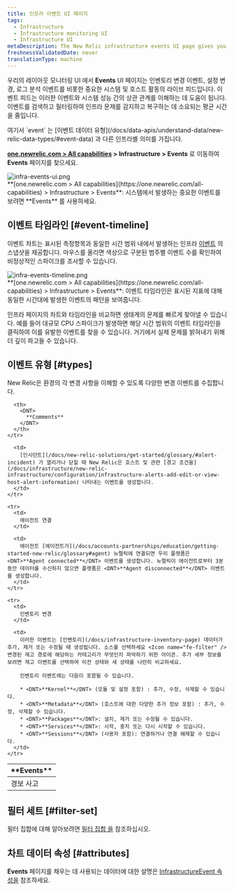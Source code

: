 ```yaml
---
title: 인프라 이벤트 UI 페이지
tags:
  - Infrastructure
  - Infrastructure monitoring UI
  - Infrastructure UI
metaDescription: The New Relic infrastructure events UI page gives you a unified timeline of important changes and events in your architecture.
freshnessValidatedDate: never
translationType: machine
---
```


우리의 레이아웃 모니터링 UI 에서 <DNT>**Events**</DNT> UI 페이지는 인벤토리 변경 이벤트, 설정 변경, 로그 분석 이벤트를 비롯한 중요한 시스템 및 호스트 활동의 라이브 피드입니다. 이벤트 피드는 이러한 이벤트와 시스템 성능 간의 상관 관계를 이해하는 데 도움이 됩니다. 이벤트를 검색하고 필터링하여 인프라 문제를 감지하고 복구하는 데 소요되는 평균 시간을 줄입니다.

<Callout variant="tip">
  여기서 `event` 는 [이벤트 데이터 유형](/docs/data-apis/understand-data/new-relic-data-types/#event-data) 과 다른 인프라별 의미를 가집니다.
</Callout>

<DNT>**[one.newrelic.com &gt; All capabilities](https://one.newrelic.com/all-capabilities) &gt; Infrastructure &gt; Events**</DNT> 로 이동하여 <DNT>**Events**</DNT> 페이지를 찾으세요.

<img title="infra-events-ui.png" alt="infra-events-ui.png" src="/images/infrastructure_screenshot-crop_events.webp" />

<figcaption>
  <DNT>**[one.newrelic.com &gt; All capabilities](https://one.newrelic.com/all-capabilities) &gt; Infrastructure &gt; Events**</DNT>: 시스템에서 발생하는 중요한 이벤트를 보려면 <DNT>**Events**</DNT> 를 사용하세요.
</figcaption>

## 이벤트 타임라인 [#event-timeline]

이벤트 차트는 표시된 측정항목과 동일한 시간 범위 내에서 발생하는 인프라 [이벤트](/docs/infrastructure/new-relic-infrastructure/infrastructure-ui-pages/infrastructure-events-page) 의 스냅샷을 제공합니다. 마우스를 올리면 색상으로 구분된 범주별 이벤트 수를 확인하여 비정상적인 스파이크를 조사할 수 있습니다.

<img title="infra-events-timeline.png" alt="infra-events-timeline.png" src="/images/infrastructure_screenshot-crop_events-timeline.webp" />

<figcaption>
  <DNT>**[one.newrelic.com &gt; All capabilities](https://one.newrelic.com/all-capabilities) &gt; Infrastructure &gt; Events**</DNT>: 이벤트 타임라인은 표시된 지표에 대해 동일한 시간대에 발생한 이벤트의 패턴을 보여줍니다.
</figcaption>

인프라 페이지의 차트와 타임라인을 비교하면 생태계의 문제를 빠르게 찾아낼 수 있습니다. 예를 들어 대규모 CPU 스파이크가 발생하면 해당 시간 범위의 이벤트 타임라인을 클릭하여 이를 유발한 이벤트를 찾을 수 있습니다. 거기에서 실제 문제를 밝혀내기 위해 더 깊이 파고들 수 있습니다.

## 이벤트 유형 [#types]

New Relic은 환경의 각 변경 사항을 이해할 수 있도록 다양한 변경 이벤트를 수집합니다.

<table>
  <thead>
    <tr>
      <th style={{ width: "200px" }}>
        <DNT>
          **Events**
        </DNT>
      </th>

      <th>
        <DNT>
          **Comments**
        </DNT>
      </th>
    </tr>
  </thead>

  <tbody>
    <tr>
      <td>
        경보 사고
      </td>

      <td>
        [인시던트](/docs/new-relic-solutions/get-started/glossary/#alert-incident) 가 열리거나 닫힐 때 New Relic은 호스트 및 관련 [경고 조건을](/docs/infrastructure/new-relic-infrastructure/configuration/infrastructure-alerts-add-edit-or-view-host-alert-information) 나타내는 이벤트를 생성합니다.
      </td>
    </tr>

    <tr>
      <td>
        에이전트 연결
      </td>

      <td>
        에이전트 [에이전트가](/docs/accounts-partnerships/education/getting-started-new-relic/glossary#agent) 뉴렐릭에 연결되면 우리 플랫폼은 <DNT>**Agent connected**</DNT> 이벤트를 생성합니다. 뉴렐릭이 에이전트로부터 3분 동안 데이터를 수신하지 않으면 플랫폼은 <DNT>**Agent disconnected**</DNT> 이벤트를 생성합니다.
      </td>
    </tr>

    <tr>
      <td>
        인벤토리 변경
      </td>

      <td>
        이러한 이벤트는 [인벤토리](/docs/infrastructure-inventory-page) 데이터가 추가, 제거 또는 수정될 때 생성됩니다. 소스를 선택하세요 <Icon name="fe-filter" /> 변경된 재고 경로에 해당하는 카테고리가 무엇인지 파악하기 위한 아이콘. 추가 세부 정보를 보려면 재고 이벤트를 선택하여 이전 상태와 새 상태를 나란히 비교하세요.

        인벤토리 이벤트에는 다음이 포함될 수 있습니다.

        * <DNT>**Kernel**</DNT> (모듈 및 설정 포함) : 추가, 수정, 삭제할 수 있습니다.
        * <DNT>**Metadata**</DNT> (호스트에 대한 다양한 추가 정보 포함) : 추가, 수정, 삭제할 수 있습니다.
        * <DNT>**Packages**</DNT>: 설치, 제거 또는 수정될 수 있습니다.
        * <DNT>**Services**</DNT>: 시작, 중지 또는 다시 시작할 수 있습니다.
        * <DNT>**Sessions**</DNT> (사용자 포함): 연결하거나 연결 해제할 수 있습니다.
      </td>
    </tr>
  </tbody>
</table>

## 필터 세트 [#filter-set]

필터 집합에 대해 알아보려면 [필터 집합 을](/docs/infrastructure/infrastructure-ui-pages/infrastructure-inventory-page-search-your-entire-infrastructure#filter-sets) 참조하십시오.

## 차트 데이터 속성 [#attributes]

<DNT>**Events**</DNT> 페이지를 채우는 데 사용되는 데이터에 대한 설명은 [InfrastructureEvent 속성을](/attribute-dictionary/?event=InfrastructureEvent) 참조하세요.